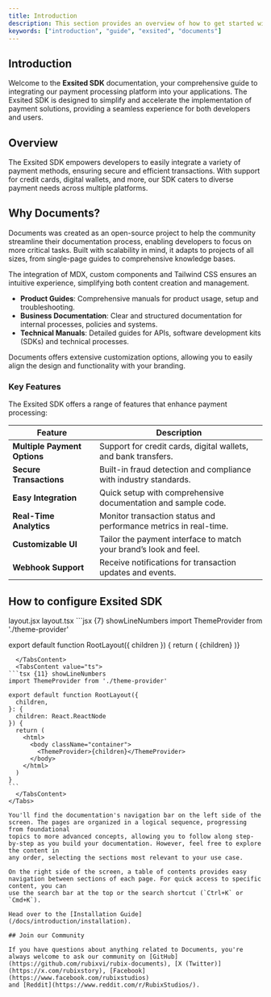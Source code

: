 ```yaml
---
title: Introduction
description: This section provides an overview of how to get started with the Exsited SDK.
keywords: ["introduction", "guide", "exsited", "documents"]
---
```

## Introduction

Welcome to the **Exsited SDK** documentation, your comprehensive guide to integrating our payment processing platform into your applications. The Exsited SDK is designed to simplify and accelerate the implementation of payment solutions, providing a seamless experience for both developers and users.

## Overview

The Exsited SDK empowers developers to easily integrate a variety of payment methods, ensuring secure and efficient transactions. With support for credit cards, digital wallets, and more, our SDK caters to diverse payment needs across multiple platforms.

<CardGrid>
  <Card
    subtitle="Instructions"
    title="Installation"
    description="Get started with Exsited SDK using our quick start installation guide to get your project started."
    href="/docs/introduction/installation"
  />
  <Card
    subtitle="Setup"
    title="Exsited Settings"
    description="Setup Exsited SDK on your device"
    href="/docs/introduction/setup"
  />
  <Card
    subtitle="Support"
    title="Exsited Team"
    description="Australia's leading payment processing company."
    href="https://www.exsited.com"
    external={true}
  />
</CardGrid>

## Why Documents?

Documents was created as an open-source project to help the community streamline their documentation process, enabling developers to focus on more critical 
tasks. Built with scalability in mind, it adapts to projects of all sizes, from single-page guides to comprehensive knowledge bases. 

The integration of MDX, custom components and Tailwind CSS ensures an intuitive experience, simplifying both content creation and management. 

  - **Product Guides**: Comprehensive manuals for product usage, setup and troubleshooting.
  - **Business Documentation**: Clear and structured documentation for internal processes, policies and systems.
  - **Technical Manuals**: Detailed guides for APIs, software development kits (SDKs) and technical processes.

Documents offers extensive customization options, allowing you to easily align the design and functionality with your branding.

### Key Features

The Exsited SDK offers a range of features that enhance payment processing:

| Feature                       | Description                                                             |
|-------------------------------|-------------------------------------------------------------------------|
| **Multiple Payment Options**   | Support for credit cards, digital wallets, and bank transfers.          |
| **Secure Transactions**        | Built-in fraud detection and compliance with industry standards.        |
| **Easy Integration**           | Quick setup with comprehensive documentation and sample code.          |
| **Real-Time Analytics**        | Monitor transaction status and performance metrics in real-time.       |
| **Customizable UI**            | Tailor the payment interface to match your brand’s look and feel.      |
| **Webhook Support**            | Receive notifications for transaction updates and events.               |

## How to configure Exsited SDK

<Tabs defaultValue="js" className="pt-5 pb-1">
  <TabsList className="">
    <TabsTrigger value="js">layout.jsx</TabsTrigger>
    <TabsTrigger value="ts">layout.tsx</TabsTrigger>
  </TabsList>
  <TabsContent value="js">
  ```jsx {7} showLineNumbers
import ThemeProvider from './theme-provider'
 
export default function RootLayout({ children }) {
  return (
    <html>
      <body className="container">
        <ThemeProvider>{children}</ThemeProvider>
      </body>
    </html>
  )}
````
  </TabsContent>
  <TabsContent value="ts">
```tsx {11} showLineNumbers
import ThemeProvider from './theme-provider'
 
export default function RootLayout({
  children,
}: {
  children: React.ReactNode
}) {
  return (
    <html>
      <body className="container">
        <ThemeProvider>{children}</ThemeProvider>
      </body>
    </html>
  )
}
```
  </TabsContent>
</Tabs>

You'll find the documentation's navigation bar on the left side of the screen. The pages are organized in a logical sequence, progressing from foundational 
topics to more advanced concepts, allowing you to follow along step-by-step as you build your documentation. However, feel free to explore the content in 
any order, selecting the sections most relevant to your use case.

On the right side of the screen, a table of contents provides easy navigation between sections of each page. For quick access to specific content, you can 
use the search bar at the top or the search shortcut (`Ctrl+K` or `Cmd+K`).

Head over to the [Installation Guide](/docs/introduction/installation).

## Join our Community

If you have questions about anything related to Documents, you're always welcome to ask our community on [GitHub](https://github.com/rubixvi/rubix-documents), [X (Twitter)](https://x.com/rubixstory), [Facebook](https://www.facebook.com/rubixstudios) 
and [Reddit](https://www.reddit.com/r/RubixStudios/).
